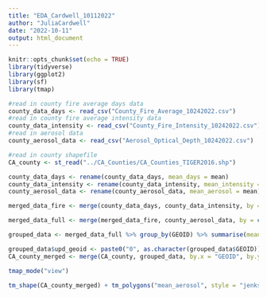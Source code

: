 ```yaml
---
title: "EDA_Cardwell_10112022"
author: "JuliaCardwell"
date: "2022-10-11"
output: html_document
---
```


```r
knitr::opts_chunk$set(echo = TRUE)
library(tidyverse)
library(ggplot2)
library(sf)
library(tmap)
```

```r
#read in county fire average days data
county_data_days <- read_csv("County_Fire_Average_10242022.csv")
#read in county fire average intensity data
county_data_intensity <- read_csv("County_Fire_Intensity_10242022.csv")
#read in aerosol data
county_aerosol_data <- read_csv("Aerosol_Optical_Depth_10242022.csv")

#read in county shapefile 
CA_county <- st_read("../CA_Counties/CA_Counties_TIGER2016.shp")

county_data_days <- rename(county_data_days, mean_days = mean)
county_data_intensity <- rename(county_data_intensity, mean_intensity = mean)
county_aerosol_data <- rename(county_aerosol_data, mean_aerosol = mean)

merged_data_fire <- merge(county_data_days, county_data_intensity, by = c("GEOID", "year"))

merged_data_full <- merge(merged_data_fire, county_aerosol_data, by = c("GEOID", "year"))

grouped_data <- merged_data_full %>% group_by(GEOID) %>% summarise(mean_days = mean(mean_days), mean_intensity = mean(mean_intensity), mean_aerosol = mean(mean_aerosol))

grouped_data$upd_geoid <- paste0("0", as.character(grouped_data$GEOID))
CA_county_merged <- merge(CA_county, grouped_data, by.x = "GEOID", by.y = "upd_geoid")

tmap_mode("view")

tm_shape(CA_county_merged) + tm_polygons("mean_aerosol", style = "jenks")

```

